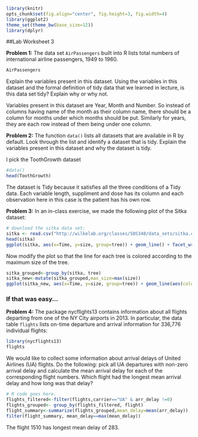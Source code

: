 ```r
library(knitr)
opts_chunk$set(fig.align="center", fig.height=3, fig.width=4)
library(ggplot2)
theme_set(theme_bw(base_size=12))
library(dplyr)
```
##Lab Worksheet 3

**Problem 1:** The data set `AirPassengers` built into R lists total numbers of international airline passengers, 1949 to 1960.
```r
AirPassengers
```
Explain the variables present in this dataset. Using the variables in this dataset and the formal definition of tidy data that we learned in lecture, is this data set tidy? Explain why or why not.

Variables present in this dataset are Year, Month and Number. So instead of columns having name of the month as their column name, there should be a column for months under which months should be put. Similarly for years, they are each row instead of them being under one column.

**Problem 2:** The function `data()` lists all datasets that are available in R by default. Look through the list and identify a dataset that is tidy. Explain the variables present in this dataset and why the dataset is tidy.

I pick the ToothGrowth dataset
```r
#data()
head(ToothGrowth)
```

The dataset is Tidy because it satisfies all the three conditions of a Tidy data. Each variable length, suppliment and dose has its column and each observation here in this case is the patient has his own row.  

**Problem 3:** In an in-class exercise, we made the following plot of the Sitka dataset:

```r
# download the sitka data set:
sitka <- read.csv("http://wilkelab.org/classes/SDS348/data_sets/sitka.csv")
head(sitka)
ggplot(sitka, aes(x=Time, y=size, group=tree)) + geom_line() + facet_wrap(~treat)
```

Now modify the plot so that the line for each tree is colored according to the maximum size of the tree. 
```r
sitka_grouped<-group_by(sitka, tree)
sitka_new<-mutate(sitka_grouped,max_size=max(size))
ggplot(sitka_new, aes(x=Time, y=size, group=tree)) + geom_line(aes(color=max_size)) + facet_wrap(~treat)
```

### If that was easy...

**Problem 4:** The package nycflights13 contains information about all flights departing from one of the NY City airports in 2013. In particular, the data table `flights` lists on-time departure and arrival information for 336,776 individual flights:
```r
library(nycflights13)
flights
```

We would like to collect some information about arrival delays of United Airlines (UA) flights. Do the following: pick all UA departures with non-zero arrival delay and calculate the mean arrival delay for each of the corresponding flight numbers. Which flight had the longest mean arrival delay and how long was that delay?

```r
# R code goes here.
flights_filtered<-filter(flights,carrier=="UA" & arr_delay !=0)
flights_grouped<- group_by(flights_filtered, flight)
flight_summary<-summarize(flights_grouped,mean_delay=mean(arr_delay))
filter(flight_summary, mean_delay==max(mean_delay))

```

The flight 1510 has longest mean delay of 283.

